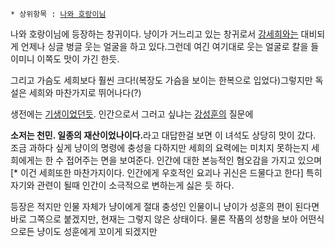  * 상위항목 : [[나와 호랑이님]]


나와 호랑이님에 등장하는 창귀이다. 냥이가 거느리고 있는 창귀로서 [[강세희]]와는 대비되게 언제나 싱글 벙글 웃는 얼굴을 하고 있다.그런데 여긴 여기대로 웃는 얼굴로 칼을 들이미니 이쪽도 맛이 가긴 한듯. 

그리고 가슴도 세희보다 훨씬 크다!(복장도 가슴을 보이는 한복으로 입었다)그렇지만 독설은 세희와 마찬가지로 뛰어나다(?)

생전에는 [[기생]]이었던듯. 인간으로서 그러고 싶냐는 [[강성훈]]의 질문에 

'''소저는 천민. 일종의 재산이었나이다.'''라고 대답한걸 보면 이 녀석도 상당히 맛이 갔다. 조금 과하다 싶게 냥이의 명령에 충성을 다하지만 세희의 요력에는 미치지 못하는지 세희에게는 한 수 접어주는 면을 보여준다. 인간에 대한 본능적인 혐오감을 가지고 있으며[* 이건 세희또한 마찬가지이다. 인간에게 우호적인 요괴나 귀신은 드물다고 한다] 특히 자기와 관련이 될때 인간이 소극적으로 변하는게 싫은 듯 하다. 

등장은 적지만 인물 자체가 냥이에게 절대 충성인 인물이니 냥이가 성훈의 편이 된다면 바로 그쪽으로 붙겠지만, 현재는 그렇지 않은 상태이다. 물론 작품의 성향을 보아 어떤식으로든 냥이도 성훈에게 꼬이게 되겠지만
